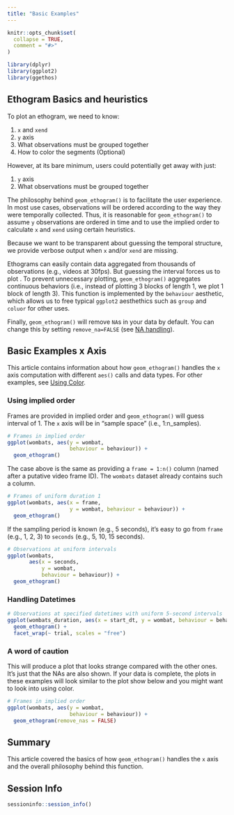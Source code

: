 ```yaml
---
title: "Basic Examples"
---
```


```r
knitr::opts_chunk$set(
  collapse = TRUE,
  comment = "#>"
)
```

```r
library(dplyr)
library(ggplot2)
library(ggethos)
```

## Ethogram Basics and heuristics

To plot an ethogram, we need to know:

1. `x` and `xend`
1. `y` axis
1. What observations must be grouped together
1. How to color the segments (Optional)

However, at its bare minimum, users could potentially get away with just:

1. `y` axis
1. What observations must be grouped together

The philosophy behind `geom_ethogram()` is to facilitate the user experience. In most use cases, observations will be ordered according to the way they were temporally collected. Thus, it is reasonable for `geom_ethogram()` to assume `y` observations are ordered in time and to use the implied order to calculate `x` and `xend` using certain heuristics.

Because we want to be transparent about guessing the temporal structure, we provide verbose output when `x` and/or `xend` are missing.

Ethograms can easily contain data aggregated from thousands of observations (e.g., videos at 30fps). But guessing the interval forces us to plot . To prevent unnecessary plotting, `geom_ethogram()` aggregates continuous behaviors (i.e., instead of plotting 3 blocks of length 1, we plot 1 block of length 3). This function is implemented by the `behaviour` aesthetic, which allows us to free typical `ggplot2` aesthethics such as `group` and `coluor` for other uses. 

Finally, `geom_ethogram()` will remove `NA`s in your data by default. You can change this by setting `remove_na=FALSE` (see [NA handling](#na-handling)).

## Basic Examples x Axis

This article contains information about how `geom_ethogram()` handles the `x` axis computation with different `aes()` calls and data types. For other examples, see [Using Color](articles/color.html).

### Using implied order

Frames are provided in implied order and `geom_ethogram()` will guess interval of 1. The `x` axis will be in "sample space" (i.e., 1:n_samples).

```r
# Frames in implied order
ggplot(wombats, aes(y = wombat, 
                    behaviour = behaviour)) +
  geom_ethogram() 
```

The case above is the same as providing a `frame = 1:n()` column (named after a putative video frame ID). The `wombats` dataset already contains such a column.

```r
# Frames of uniform duration 1
ggplot(wombats, aes(x = frame, 
                    y = wombat, behaviour = behaviour)) +
  geom_ethogram() 
```

If the sampling period is known (e.g., 5 seconds), it's easy to go from `frame` (e.g., 1, 2, 3) to `seconds` (e.g., 5, 10, 15 seconds).

```r
# Observations at uniform intervals
ggplot(wombats, 
       aes(x = seconds, 
           y = wombat, 
           behaviour = behaviour)) +
  geom_ethogram()
```

### Handling Datetimes

```r
# Observations at specified datetimes with uniform 5-second intervals
ggplot(wombats_duration, aes(x = start_dt, y = wombat, behaviour = behaviour)) +
  geom_ethogram() +
  facet_wrap(~ trial, scales = "free")

```

### A word of caution {#na-handling}

This will produce a plot that looks strange compared with the other ones. It's just that the NAs are also shown. If your data is complete, the plots in these examples will look similar to the plot show below and you might want to look into using color.

```r
# Frames in implied order
ggplot(wombats, aes(y = wombat, 
                    behaviour = behaviour)) +
  geom_ethogram(remove_nas = FALSE) 
```



## Summary

This article covered the basics of how `geom_ethogram()` handles the `x` axis and the overall philosophy behind this function.

## Session Info

```r
sessioninfo::session_info()

```

